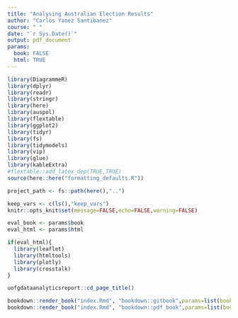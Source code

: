 ```yaml
--- 
title: "Analysing Australian Election Results"
author: "Carlos Yanez Santibanez"
course: " "
date: "`r Sys.Date()`"
output: pdf_document
params:
  book: FALSE
  html: TRUE
---
```


```r
library(DiagrammeR)
library(dplyr)
library(readr)
library(stringr)
library(here)
library(auspol)
library(flextable)
library(ggplot2)
library(tidyr)
library(fs)
library(tidymodels)
library(vip)
library(glue)
library(kableExtra)
#flextable::add_latex_dep(TRUE,TRUE)
source(here::here("formatting_defaults.R"))

project_path <- fs::path(here(),"..")

keep_vars <- c(ls(),"keep_vars")
knitr::opts_knit$set(message=FALSE,echo=FALSE,warning=FALSE)

eval_book <- params$book
eval_html <- params$html

if(eval_html){
  library(leaflet)
  library(htmltools)
  library(plotly)
  library(crosstalk)
}

```

```r
uofgdataanalyticsreport::cd_page_title()
```
 

```r
bookdown::render_book("index.Rmd", "bookdown::gitbook",params=list(book=FALSE,html=TRUE))
bookdown::render_book("index.Rmd", "bookdown::pdf_book",params=list(book=TRUE,html=FALSE))

```

